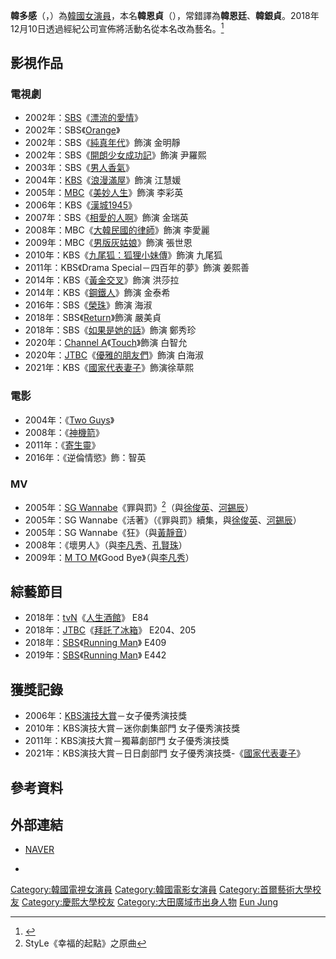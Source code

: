 {{藝人
| 姓名 = 韓多感<br>한다감
| 類型 = 女演員
| 圖片 = Han Eun-Jung.jpg
| 圖片尺寸 = 
| 國籍 = {{KOR}}
| 外文名 = 한은정（韓恩貞）
| 外文 = ko
| 羅馬拼音 = Han Eun Jung
| 出生日期 = {{birth_date_and_age|1980|9|12}}
| 出生地 = {{KOR}}[[忠清南道|忠清南道]][[大田廣域市|大田市]]
| 語言 = [[韓語|韓語]]、[[英語|英語]]
| 教育程度 = [[慶熙大學|慶熙CYBER大學]]情報通信學系
| 出道日期 = 1999年
| 經紀公司 = [http://bbent.co.kr// BB Entertainment]
}}

'''韓多感'''（{{kor|k='''한다감'''}}，{{bd|1980年|9月12日|catIdx=Han, Eun Jung}}）為[[韓國|韓國]][[女演員|女演員]]，本名'''韓恩貞'''（{{kor|k='''한은정'''}}），常錯譯為'''韓恩廷'''、'''韓銀貞'''。2018年12月10日透過經紀公司宣佈將活動名從本名改為藝名。<ref>{{cite news|url=http://sports.donga.com/Enter/3/all/20181210/93224722/1|title=한은정→한다감 개명 “고심 끝에 결정, 너그럽게 받아주길” [공식입장 전문]|trans_title=韓恩貞→韓多感 改名 “苦思之後的決定, 請寬容的接受” [官方聲明 專文]|publisher=동아닷컴|author=홍세영|date=2018-12-10|accessdate=2019-01-18|language=ko|archive-date=2019-01-19|archive-url=https://web.archive.org/web/20190119121618/http://sports.donga.com/Enter/3/all/20181210/93224722/1|dead-url=no}}</ref>

== 影視作品 ==
=== 電視劇 ===
*2002年：[[SBS_(韓國)|SBS]]《[[漂流的愛情|漂流的愛情]]》
*2002年：SBS《[[Orange|Orange]]》
*2002年：SBS《[[純真年代_(韓國電視劇)|純真年代]]》飾演 金明靜
*2002年：SBS《[[開朗少女成功記|開朗少女成功記]]》飾演 尹羅熙 
*2003年：SBS《[[男人香氣|男人香氣]]》
*2004年：[[韓國放送公社|KBS]]《[[浪漫滿屋|浪漫滿屋]]》飾演 江慧媛
*2005年：[[文化廣播_(韓國)|MBC]]《[[美妙人生|美妙人生]]》飾演 李彩英 
*2006年：KBS《[[漢城1945|漢城1945]]》
*2007年：SBS《[[相愛的人啊|相愛的人啊]]》飾演 金瑞英
*2008年：MBC《[[大韓民國的律師|大韓民國的律師]]》飾演 李愛麗 
*2009年：MBC《[[男版灰姑娘|男版灰姑娘]]》飾演 張世恩 
*2010年：KBS《[[九尾狐：狐狸小妹傳|九尾狐：狐狸小妹傳]]》飾演 九尾狐
*2011年：KBS《Drama Special－四百年的夢》飾演 姜熙善
*2014年：KBS《[[黃金交叉|黃金交叉]]》飾演 洪莎拉
*2014年：KBS《[[鋼鐵人_(電視劇)|鋼鐵人]]》飾演 金泰希
*2016年：SBS《[[榮珠|榮珠]]》飾演 海淑
*2018年：SBS《[[Return_(韓國電視劇)|Return]]》飾演 嚴美貞
*2018年：SBS《[[如果是她的話|如果是她的話]]》飾演 鄭秀珍
*2020年：[[Channel_A|Channel A]]《[[Touch_(韓國電視劇)|Touch]]》飾演 白智允
*2020年：[[JTBC|JTBC]]《[[優雅的朋友們|優雅的朋友們]]》飾演 白海淑
*2021年：KBS《[[國家代表妻子|國家代表妻子]]》飾演徐草熙

=== 電影 ===
*2004年：《[[Two_Guys|Two Guys]]》
*2008年：《[[神機箭_(電影)|神機箭]]》
*2011年：《[[寄生靈|寄生靈]]》
*2016年：《逆倫情慾》飾：智英

=== MV ===
*2005年：[[SG_Wannabe|SG Wannabe]]《罪與罰》<ref>StyLe《幸福的起點》之原曲</ref>（與[[徐俊英|徐俊英]]、[[河錫辰|河錫辰]]）
*2005年：SG Wannabe《活著》（《罪與罰》續集，與[[徐俊英|徐俊英]]、[[河錫辰|河錫辰]]）
*2005年：SG Wannabe《狂》（與[[黃靜音|黃靜音]]）
*2008年：{{link-ko|金鍾旭|김종욱}}《壞男人》（與[[李凡秀|李凡秀]]、[[孔賢珠|孔賢珠]]）
*2009年：[[M_TO_M|M TO M]]《Good Bye》（與[[李凡秀|李凡秀]]）

== 綜藝節目 ==
*2018年：[[tvN|tvN]]《[[人生酒館|人生酒館]]》 E84
*2018年：[[JTBC|JTBC]]《[[拜託了冰箱|拜託了冰箱]]》 E204、205
*2018年：[[SBS_(韓國)|SBS]]《[[Running_Man|Running Man]]》 E409
*2019年：[[SBS_(韓國)|SBS]]《[[Running_Man|Running Man]]》 E442

== 獲獎記錄 ==
*2006年：[[KBS演技大賞|KBS演技大賞]]－女子優秀演技獎 
*2010年：KBS演技大賞－迷你劇集部門 女子優秀演技獎
*2011年：KBS演技大賞－獨幕劇部門 女子優秀演技獎
*2021年：KBS演技大賞－日日劇部門 女子優秀演技獎-《[[國家代表妻子|國家代表妻子]]》

== 參考資料 ==
{{reflist}}

== 外部連結 ==
*[http://people.search.naver.com/search.naver?where=nexearch&query=%ED%95%9C%EC%9D%80%EC%A0%95&sm=tab_etc&ie=utf8&key=PeopleService&os=95180 NAVER] {{ko}}
*{{instagram|dagam_han}} {{ko}}

{{黃金攝影獎最佳女主角}}

{{DEFAULTSORT:Han, Eun Jung}}
[[Category:韓國電視女演員|Category:韓國電視女演員]]
[[Category:韓國電影女演員|Category:韓國電影女演員]]
[[Category:首爾藝術大學校友|Category:首爾藝術大學校友]]
[[Category:慶熙大學校友|Category:慶熙大學校友]]
[[Category:大田廣域市出身人物|Category:大田廣域市出身人物]]
[[Category:韩姓|Eun Jung]]